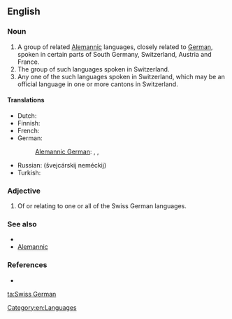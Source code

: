 ==English==

===Noun===
{{en-noun|head=[[Swiss]] [[German]]}}

# A group of related [[Alemannic]] languages, closely related to [[German]], spoken in certain parts of South Germany, Switzerland, Austria and France.
# The group of such languages spoken in Switzerland.
# Any one of the such languages spoken in Switzerland, which may be an official language in one or more cantons in Switzerland.

====Translations====
{{trans-top|Alemannic}}
* Dutch: {{t|nl|Zwitserduits|n}}
* Finnish: {{t+|fi|sveitsinsaksa}}
* French: {{t|fr|allemand de Suisse|m}}
* German: {{t+|de|Schweizerdeutsch|n}}
*: [[Alemannic German]]: {{t|gsw|Schwiizertüütsch|n}}, {{t|gsw|Schwizertitsch|n}}, {{t|gsw|Schwyzerdütsch|n}}
{{trans-mid}}
* Russian: {{t+|ru|швейцарский|sc=Cyrl}} {{t+|ru|немецкий|sc=Cyrl}} (švejcárskij neméckij) {{g|m}}
* Turkish: {{t+|tr|İsviçre Almancası}}
{{trans-bottom}}

===Adjective===
{{en-adj}}

# Of or relating to one or all of the Swiss German languages.

===See also===
* {{pedialite|Swiss German}}
* [[Alemannic]]

===References===
* {{ethnologue|code=gsw}}

[[Category:en:Languages]]

[[ta:Swiss German]]